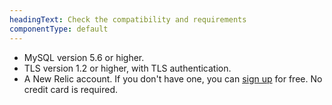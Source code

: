 ```yaml
---
headingText: Check the compatibility and requirements
componentType: default
---
```


* MySQL version 5.6 or higher.
* TLS version 1.2 or higher, with TLS authentication.
* A New Relic account. If you don't have one, you can [sign up](https://newrelic.com/signup) for free. No credit card is required.
